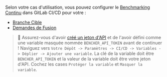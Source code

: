 Selon votre cas d'utilisation, vous pouvez configurer le [Benchmarking Continu][benchmarking continu] dans GitLab CI/CD pour votre :

- [Branche Cible](#target-branch)
- [Demandes de Fusion](#merge-requests)

> 🐰 Assurez-vous d'avoir [créé un jeton d'API][cree un jeton d api]
> et de l'avoir défini comme une variable masquée nommée `BENCHER_API_TOKEN` avant de continuer !
> Naviguez vers `Votre Dépôt -> Paramètres -> CI/CD -> Variables -> Déplier -> Ajouter une variable`.
> La clé de la variable doit être `BENCHER_API_TOKEN` et la valeur de la variable doit être votre jeton d'API.
> Cochez les cases `Protéger la variable` et `Masquer la variable`.

[benchmarking continu]: /fr/docs/explanation/continuous-benchmarking/
[cree un jeton d api]: /fr/docs/tutorial/quick-start/#create-an-api-token

[branche cible]: #target-branch
[demandes de fusion]: #merge-requests